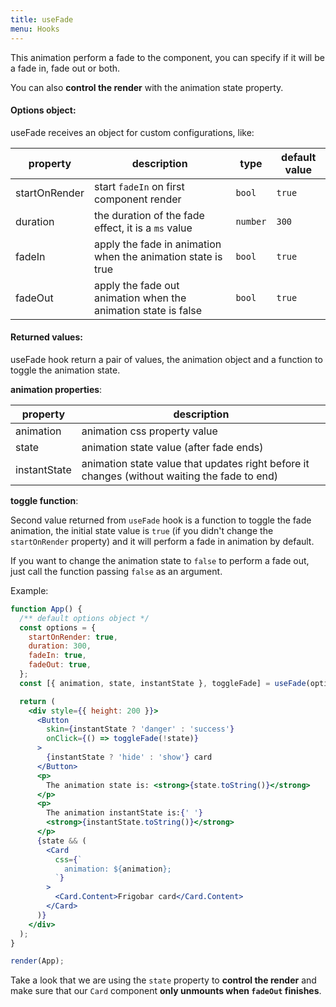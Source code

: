 ```yaml
---
title: useFade
menu: Hooks
---
```


This animation perform a fade to the component, you can specify if it will be a
fade in, fade out or both.

You can also **control the render** with the animation state property.

#### Options object:

useFade receives an object for custom configurations, like:

<!-- prettier-ignore -->
| **property** | **description** | **type** | **default value** |
| ------------- | --------------- | ----------------- | ---- |
| startOnRender | start `fadeIn` on first component render  | `bool` | `true` |
| duration | the duration of the fade effect, it is a `ms` value | `number` | `300` |
| fadeIn | apply the fade in animation when the animation state is true | `bool` | `true` |
| fadeOut | apply the fade out animation when the animation state is false | `bool` | `true` |

#### Returned values:

useFade hook return a pair of values, the animation object and a function to
toggle the animation state.

**animation properties**:

<!-- prettier-ignore -->
| **property** | **description** |
| ------------- | --------------- |
| animation | animation css property value |
| state | animation state value (after fade ends) |
| instantState | animation state value that updates right before it changes (without waiting the fade to end) |

**toggle function**:

Second value returned from `useFade` hook is a function to toggle the fade
animation, the initial state value is `true` (if you didn't change the
`startOnRender` property) and it will perform a fade in animation by default.

If you want to change the animation state to `false` to perform a fade out, just
call the function passing `false` as an argument.

Example:

```jsx react-live=true noInline fileName=fade.jsx
function App() {
  /** default options object */
  const options = {
    startOnRender: true,
    duration: 300,
    fadeIn: true,
    fadeOut: true,
  };
  const [{ animation, state, instantState }, toggleFade] = useFade(options);

  return (
    <div style={{ height: 200 }}>
      <Button
        skin={instantState ? 'danger' : 'success'}
        onClick={() => toggleFade(!state)}
      >
        {instantState ? 'hide' : 'show'} card
      </Button>
      <p>
        The animation state is: <strong>{state.toString()}</strong>
      </p>
      <p>
        The animation instantState is:{' '}
        <strong>{instantState.toString()}</strong>
      </p>
      {state && (
        <Card
          css={`
            animation: ${animation};
          `}
        >
          <Card.Content>Frigobar card</Card.Content>
        </Card>
      )}
    </div>
  );
}

render(App);
```

Take a look that we are using the `state` property to **control the render** and
make sure that our `Card` component **only unmounts when `fadeOut` finishes**.
